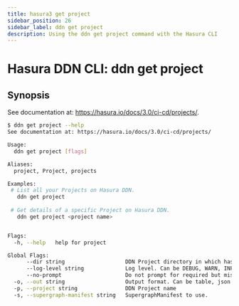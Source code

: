 ```yaml
---
title: hasura3 get project
sidebar_position: 26
sidebar_label: ddn get project
description: Using the ddn get project command with the Hasura CLI
---
```


# Hasura DDN CLI: ddn get project 

## Synopsis
See documentation at: https://hasura.io/docs/3.0/ci-cd/projects/.

```bash
$ ddn get project --help
See documentation at: https://hasura.io/docs/3.0/ci-cd/projects/

Usage:
  ddn get project [flags]

Aliases:
  project, Project, projects

Examples:
 # List all your Projects on Hasura DDN.
   ddn get project
   
 # Get details of a specific Project on Hasura DDN.
   ddn get project <project name>


Flags:
  -h, --help   help for project

Global Flags:
      --dir string                   DDN Project directory in which hasura.yaml is present (default ".")
      --log-level string             Log level. Can be DEBUG, WARN, INFO, ERROR, or FATAL. (default "INFO")
      --no-prompt                    Do not prompt for required but missing flags
  -o, --out string                   Output format. Can be table, json or yaml. (default "table")
  -p, --project string               DDN Project name
  -s, --supergraph-manifest string   SupergraphManifest to use.
```

